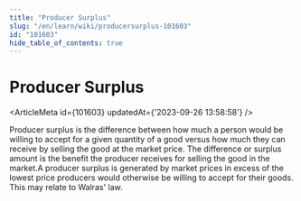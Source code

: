 ```yaml
---
title: "Producer Surplus"
slug: "/en/learn/wiki/producersurplus-101603"
id: "101603"
hide_table_of_contents: true
---
```



# Producer Surplus

<ArticleMeta id={101603} updatedAt={'2023-09-26 13:58:58'} />
<div className='border-solid border-b border-t-0 my-4 border-[var(--ifm-color-gray-300)]' />

Producer surplus is the difference between how much a person would be willing to accept for a given quantity of a good versus how much they can receive by selling the good at the market price. The difference or surplus amount is the benefit the producer receives for selling the good in the market.A producer surplus is generated by market prices in excess of the lowest price producers would otherwise be willing to accept for their goods. This may relate to Walras' law.
